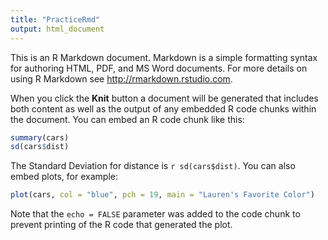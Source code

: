 ```yaml
---
title: "PracticeRmd"
output: html_document
---
```


This is an R Markdown document. Markdown is a simple formatting syntax for authoring HTML, PDF, and MS Word documents. For more details on using R Markdown see <http://rmarkdown.rstudio.com>.

When you click the **Knit** button a document will be generated that includes both content as well as the output of any embedded R code chunks within the document. You can embed an R code chunk like this:

```r
summary(cars)
sd(cars$dist)
```

The Standard Deviation for distance is `r sd(cars$dist)`.
You can also embed plots, for example:

```r
plot(cars, col = "blue", pch = 19, main = "Lauren's Favorite Color")
```

Note that the `echo = FALSE` parameter was added to the code chunk to prevent printing of the R code that generated the plot.
